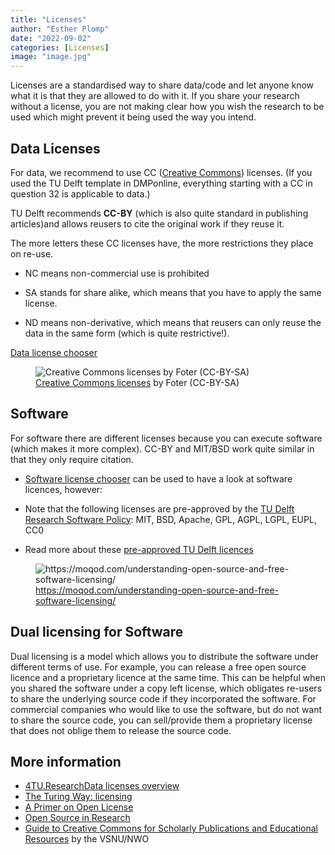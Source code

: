 ---
title: "Licenses"
author: "Esther Plomp"
date: "2022-09-02"
categories: [Licenses]
image: "image.jpg"
---

Licenses are a standardised way to share data/code and let anyone know what it is that they are allowed to do with it. If you share your research without a license, you are not making clear how you wish the research to be used which might prevent it being used the way you intend.

## Data Licenses

For data, we recommend to use CC ([Creative Commons](https://creativecommons.org/)) licenses. (If you used the TU Delft template in DMPonline, everything starting with a CC in question 32 is applicable to data.)

TU Delft recommends **CC-BY** (which is also quite standard in publishing articles)and allows reusers to cite the original work if they reuse it.

The more letters these CC licenses have, the more restrictions they place on re-use.

-   NC means non-commercial use is prohibited

-   SA stands for share alike, which means that you have to apply the same license.

-   ND means non-derivative, which means that reusers can only reuse the data in the same form (which is quite restrictive!).

[Data license chooser](https://chooser-beta.creativecommons.org/)

![[Creative Commons licenses](http://foter.com/blog/how-to-attribute-creative-commons-photos/) by Foter (CC-BY-SA)](images/paste-9A9546B6.png)

## Software

For software there are different licenses because you can execute software (which makes it more complex). CC-BY and MIT/BSD work quite similar in that they only require citation.

-   [Software license chooser](https://choosealicense.com/) can be used to have a look at software licences, however:

-   Note that the following licenses are pre-approved by the [TU Delft Research Software Policy](https://doi.org/10.5281/zenodo.4629662): MIT, BSD, Apache, GPL, AGPL, LGPL, EUPL, CC0

-   Read more about these [pre-approved TU Delft licences](https://estherplomp.github.io/TNW-OS-support/posts/software-licenses/)

![<https://moqod.com/understanding-open-source-and-free-software-licensing/>](images/paste-F8565422.png)

::: callout-note
## Dual licensing for Software

Dual licensing is a model which allows you to distribute the software under different terms of use. For example, you can release a free open source licence and a proprietary licence at the same time. This can be helpful when you shared the software under a copy left license, which obligates re-users to share the underlying source code if they incorporated the software. For commercial companies who would like to use the software, but do not want to share the source code, you can sell/provide them a proprietary license that does not oblige them to release the source code.
:::

## More information

-   [4TU.ResearchData licenses overview](https://data.4tu.nl/info/en/use/publish-cite/upload-your-data-in-our-data-repository/licencing)
-   [The Turing Way: licensing](https://the-turing-way.netlify.app/reproducible-research/licensing.html)
-   [A Primer on Open License](https://www.youtube.com/watch?v=xdBwuut6dRY&list=PL1CvC6Ez54KDvJbbdLn5rPvf1kInifEh9&index=5)
-   [Open Source in Research](https://www.youtube.com/watch?v=OskC2LNtPkU&list=PL1CvC6Ez54KDvJbbdLn5rPvf1kInifEh9&index=10)
-   [Guide to Creative Commons for Scholarly Publications and Educational Resources](https://doi.org/10.5281/zenodo.4090922) by the VSNU/NWO
